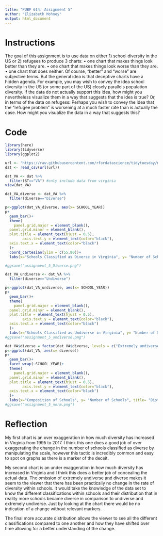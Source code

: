 ---
title: "PUBP 614: Assignment 5"
author: "Elizabeth Mohney"
output: html_document
---

# Instructions
  The goal of this assignment is to use data on either 1) school diversity in the US or 2) refugees to
produce 3 charts:
  • one chart that makes things look better than they are.
  • one chart that makes things look worse than they are.
  • one chart that does neither.
  Of course, “better” and “worse” are subjective terms. But the general idea is that deceptive charts
have a hidden agenda.
  For example, you may wish to convey the idea school diversity in the US (or some part of the US)
closely parallels population diversity. If the data do not actually support this idea, how might you
nevertheless visualize them in a way that suggests that the idea is true?
Or, in terms of the data on refugess: Perhaps you wish to convey the idea that the “refugee problem”
is worsening at a much faster rate than is actually the case. How might you visualize the data in
a way that suggests this?

# Code
```{r warning=FALSE, include=FALSE}
library(here)
library(tidyverse)
library(ggplot2)
```

```{r}
url <- "https://raw.githubusercontent.com/rfordatascience/tidytuesday/master/data/2019/2019-09-24/school_diversity.csv"
dat <- read_csv(url(url))
```

```{r}
dat_VA <- dat %>% 
  filter(ST=="VA") #only include data from virginia
view(dat_VA)
```


```{r}
dat_VA_diverse <- dat_VA %>% 
  filter(diverse=="Diverse")

p<-ggplot(dat_VA_diverse, aes(x= SCHOOL_YEAR))
p+
  geom_bar()+
  theme(
    panel.grid.major = element_blank(),
  panel.grid.minor = element_blank(),
  plot.title = element_text(hjust = 0.5),
        axis.text.y = element_text(color="black"),
  axis.text.x = element_text(color="black")
  )+
  coord_cartesian(ylim = c(55,80))+
  labs(x="Schools Classified as Diverse in Virginia", y= "Number of Schools", title= "Number of Diverse Schools in Virginia in 1995 and 2017")

#ggsave("assignment_5_Diverse.png")
```

```{r}
dat_VA_undiverse <- dat_VA %>% 
  filter(diverse=="Undiverse")

p<-ggplot(dat_VA_undiverse, aes(x= SCHOOL_YEAR))
p+
  geom_bar()+
  theme(
    panel.grid.major = element_blank(),
  panel.grid.minor = element_blank(),
  plot.title = element_text(hjust = 0.5),
        axis.text.y = element_text(color="black"),
  axis.text.x = element_text(color="black")
  )+
  labs(x="Schools Classified as Undiverse in Virginia", y= "Number of Schools", title= "Number of Undiverse Schools in Virginia in 1995 and 2017")
#ggsave("assignment_5_undiverse.png")
```

```{r}
dat_VA$diverse = factor(dat_VA$diverse, levels = c("Extremely undiverse", "Undiverse", "Diverse"), ordered = TRUE) #keep in specific order not just alphabetical 
p<-ggplot(dat_VA, aes(x= diverse))
p+
  geom_bar()+
  facet_wrap(~SCHOOL_YEAR)+
  theme(
    panel.grid.major = element_blank(),
  panel.grid.minor = element_blank(),
  plot.title = element_text(hjust = 0.5),
        axis.text.y = element_text(color="black"),
  axis.text.x = element_text(color="black")
  )+
  labs(x="Composition of Schools", y= "Number of Schools", title= "Distribution of Public Schools in Virginia")
#ggsave("assignment_5_norm.png")
```

# Reflection
  My first chart is an over exaggeration in how much diversity has increased in Virginia from 1995 to 2017. I think this one does a good job of over exaggerating the change in the number of schools classified as diverse by manipulating the scale, however this tactic is incredibly common and easy to spot on graphs as there is a marker of the deceit.  
  
  My second chart is an under exaggeration in how much diversity has increased in Virginia and I think this does a better job of concealing the actual data. The omission of extremely undiverse and diverse makes it seem to the viewer that there has been practically no change in the rate of diversity within schools. It would take the knowledge of the data set to know the different classifications within schools and their distribution that in reality more schools became diverse in comparison to undiverse and extremely undiverse. Just by looking at the chart there would be no indication of a change without relevant markers.
  
  The final more accurate distribution allows the viewer to see all the different classifications compared to one another and how they have shifted over time allowing for a better understanding of the change. 
